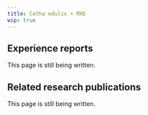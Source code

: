 ---
title: Catha edulis + MXE
wip: true
---

## Experience reports

This page is still being written.

## Related research publications

This page is still being written.

